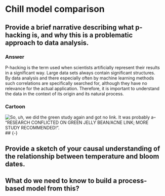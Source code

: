 # Chill model comparison

## Provide a brief narrative describing what p-hacking is, and why this is a problematic approach to data analysis.{.tabset}

### Answer{.active}
P-hacking is the term used when scientists artificially represent their results in a significant way. Large data sets always contain significant structures. By data analysis and there especially often by machine learning methods such correlations are specifically searched for, although they have no relevance for the actual application. Therefore, it is important to understand the data in the context of its origin and its natural process.

### Cartoon
![So, uh, we did the green study again and got no link. It was probably a-- "RESEARCH CONFLICTED ON GREEN JELLY BEAN/ACNE LINK; MORE STUDY RECOMMENDED!".](images/significant.png)
## {-}

## Provide a sketch of your causal understanding of the relationship between temperature and bloom dates.


## What do we need to know to build a process-based model from this?
